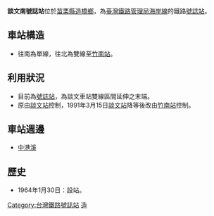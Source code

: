 {{Notability Unreferenced|time=2021-05-20T05:52:05+00:00}}
{{Unreferenced|time=2021-05-20T05:52:05+00:00}}
{{Infobox_Station
| name           = 談文南號誌站
| eng_name       = South Tanwen Signal Station<br>South Tanwun Signal（2003年-2009年）<br>South Tanwen Signal（2003年以前）
| linecolour     = {{台鐵顏色}}
| image          = South Tanwun Signal Station-P1020328.JPG
| operator       = [[臺灣鐵路管理局|臺灣鐵路管理局]]
| line           = {{rint|tw|tra}} [[海岸線_(臺鐵)|海岸線]]
| country        = {{TWN}}
| borough        = [[苗栗縣|苗栗縣]][[造橋鄉|造橋鄉]]
| address        = 談文村
| opened         = 1964年1月30日
| code           = 2115
| pinyin_code    = ㄨㄣㄋ
| type           = 平面車站
| classification = [[臺灣鐵路管理局車站等級#號誌站|號誌站]]
| platform       = 無
| distance       = 距離竹南端6.3公里
| adjacent       = {{Adjacent stations|system=臺鐵|line=海線|left=談文|right=大山|note-left=1.8km|note-mid=距離[[竹南車站|竹南]]6.3km<br />不可上下車|note-right=4.9km}}
}}

'''談文南號誌站'''位於[[苗栗縣|苗栗縣]][[造橋鄉|造橋鄉]]，為[[臺灣鐵路管理局|臺灣鐵路管理局]][[海岸線_(臺鐵)|海岸線]]的鐵路[[臺灣鐵路管理局車站等級#號誌站|號誌站]]。

== 車站構造 ==
*往南為單線，往北為雙線至[[竹南車站|竹南站]]。

==利用狀況==
*目前為[[臺灣鐵路管理局車站等級#號誌站|號誌站]]，為談文車站雙線區間延伸之末端。
*原由[[談文車站|談文站]]控制，1991年3月15日[[談文車站|談文站]]降等後改由[[竹南車站|竹南站]]控制。

== 車站週邊 ==
*[[中港溪|中港溪]]

== 歷史 ==
*1964年1月30日：設站。

{{台灣鐵路海岸線}}
{{台灣鐵路號誌站}}
[[Category:台灣鐵路號誌站|Category:台灣鐵路號誌站]]
[[Category:苗栗縣鐵路車站|造]]